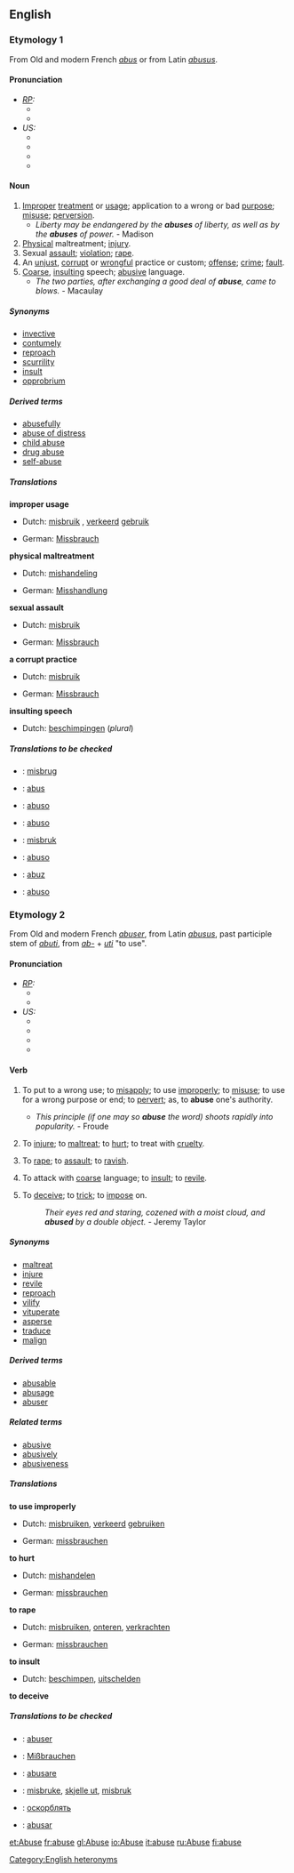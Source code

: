 ==English==

===Etymology 1===
From Old and modern French ''[[abus]]'' or from Latin ''[[abusus]]''.

====Pronunciation====
* ''[[RP]]:''
** {{IPA|/əˈbjuːs/}}
** {{SAMPA|/@"bju:s/}}
* ''US:''
** {{AHD|əbyo͞os'}}
** {{IPA|/əˈbjus/}}
** {{SAMPA|/@"bjus/}}
** {{audio|en-us-abuse-noun.ogg|Audio (US)}}

====Noun====
{{en-noun-reg}}
# [[improper|Improper]] [[treatment]] or [[usage]]; application to a wrong or bad [[purpose]]; [[misuse]]; [[perversion]].
#* ''Liberty may be endangered by the '''abuses''' of liberty, as well as by the '''abuses''' of power.'' - Madison
# [[physical|Physical]] maltreatment; [[injury]].
# Sexual [[assault]]; [[violation]]; [[rape]].
# An [[unjust]], [[corrupt]] or [[wrongful]] practice or custom; [[offense]]; [[crime]]; [[fault]].
# [[coarse|Coarse]], [[insulting]] speech; [[abusive]] language.
#* ''The two parties, after exchanging a good deal of '''abuse''', came to blows.'' - Macaulay

=====Synonyms=====
* [[invective]]
* [[contumely]]
* [[reproach]]
* [[scurrility]]
* [[insult]]
* [[opprobrium]]

=====Derived terms=====
* [[abusefully]]
* [[abuse of distress]]
* [[child abuse]]
* [[drug abuse]]
* [[self-abuse]]

=====Translations=====
'''improper usage'''
{{top}}
* Dutch: [[misbruik]] {{n}}, [[verkeerd]] [[gebruik]] {{n}}
{{mid}}
*German: [[Missbrauch]] {{m}}
{{bottom}}

'''physical maltreatment'''
{{top}}
*Dutch: [[mishandeling]] {{f}}
{{mid}}
*German: [[Misshandlung]] {{f}}
{{bottom}}

'''sexual assault'''
{{top}}
* Dutch: [[misbruik]] {{n}}
{{mid}}
*German: [[Missbrauch]] {{m}}
{{bottom}}

'''a corrupt practice'''
{{top}}
* Dutch: [[misbruik]] {{n}}
{{mid}}
*German: [[Missbrauch]] {{m}}
{{bottom}}

'''insulting speech'''
{{top}}
* Dutch: [[beschimpingen]] {{f}} (''plural'')
{{mid}}
{{bottom}}

=====Translations to be checked=====
{{checktrans}}
*{{ttbc|Danish}}: [[misbrug]] 
*{{ttbc|French}}: [[abus]] {{m}}
*{{ttbc|Interlingua}}: [[abuso#Interlingua|abuso]]
*{{ttbc|Italian}}: [[abuso#Italian|abuso]]
*{{ttbc|Norwegian}}: [[misbruk]] {{n}}
*{{ttbc|Portuguese}}: [[abuso#Portuguese|abuso]]
*{{ttbc|Romanian}}: [[abuz]] {{n}}
*{{ttbc|Spanish}}: [[abuso#Spanish|abuso]] {{m}}

===Etymology 2===
From Old and modern French ''[[abuser]]'', from Latin ''[[abusus]]'', past participle stem of ''[[abuti]]'', from ''[[ab-]]'' + ''[[uti]]'' "to use".

====Pronunciation====
* ''[[RP]]:''
** {{IPA|/əˈbjuːz/}}
** {{SAMPA|/@"bju:z</}}
* ''US:''
** {{AHD|əbyo͞oz'}}
** {{IPA|/əˈbjuz/}}
** {{SAMPA|/@"bjuz/}}
** {{audio|en-us-abuse-verb.ogg|Audio (US)}}

====Verb====
{{en-infl-reg-other-e|abus|e||}}
# {{transitive}} To put to a wrong use; to [[misapply]]; to use [[improperly]]; to [[misuse]]; to use for a wrong purpose or end; to [[pervert]]; as, to '''abuse''' one's authority.
#* ''This principle (if one may so '''abuse''' the word) shoots rapidly into popularity.'' - Froude
# {{transitive}} To [[injure]]; to [[maltreat]]; to [[hurt]]; to treat with [[cruelty]].
# {{transitive}} To [[rape]]; to [[assault]]; to [[ravish]].
# {{transitive}} To attack with [[coarse]] language; to [[insult]]; to [[revile]].
# {{transitive}} {{obsolete}} To [[deceive]]; to [[trick]]; to [[impose]] on.
#: ''Their eyes red and staring, cozened with a moist cloud, and '''abused''' by a double object.'' - Jeremy Taylor

=====Synonyms=====
*[[maltreat]]
*[[injure]]
*[[revile]]
*[[reproach]]
*[[vilify]]
*[[vituperate]]
*[[asperse]]
*[[traduce]]
*[[malign]]

=====Derived terms=====
* [[abusable]]
* [[abusage]]
* [[abuser]]

=====Related terms=====
* [[abusive]]
* [[abusively]]
* [[abusiveness]]

=====Translations=====
'''to use improperly'''
{{top}}
* Dutch: [[misbruiken]], [[verkeerd]] [[gebruiken]]
{{mid}}
*German: [[missbrauchen]]
{{bottom}}

'''to hurt'''
{{top}}
* Dutch: [[mishandelen]]
{{mid}}
*German: [[missbrauchen]]
{{bottom}}

'''to rape'''
{{top}}
* Dutch: [[misbruiken]], [[onteren]], [[verkrachten]]
{{mid}}
*German: [[missbrauchen]]
{{bottom}}

'''to insult'''
{{top}}
* Dutch: [[beschimpen]], [[uitschelden]]
{{mid}}
{{bottom}}

'''to deceive'''
{{top}}
{{mid}}
{{bottom}}

=====Translations to be checked=====
{{checktrans}}
*{{ttbc|French}}: [[abuser]]
*{{ttbc|German}}: [[Mißbrauchen]]
*{{ttbc|Italian}}: [[abusare]]
*{{ttbc|Norwegian}}: [[misbruke]], [[skjelle ut]], [[misbruk]]
*{{ttbc|Russian}}: [[оскорблять]]
*{{ttbc|Spanish}}: [[abusar]]



[[Category:English heteronyms]]
[[et:Abuse]]
[[fr:abuse]]
[[gl:Abuse]]
[[io:Abuse]]
[[it:abuse]]
[[ru:Abuse]]
[[fi:abuse]]